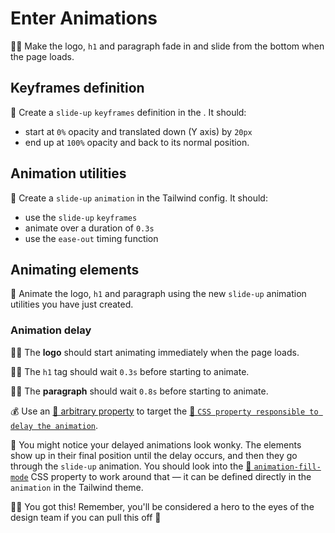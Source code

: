 # Enter Animations

<EpicVideo url="https://www.epicweb.dev/workshops/pixel-perfect-figma-to-tailwind/animation/adding-staggered-slide-up-animations" />

👨‍💼 Make the logo, `h1` and paragraph fade in and slide from the bottom when the page loads.

## Keyframes definition

🐨 Create a `slide-up` `keyframes` definition in the <InlineFile file="tailwind.config.ts" />. It should:

- start at `0%` opacity and translated down (Y axis) by `20px`
- end up at `100%` opacity and back to its normal position.

## Animation utilities

🐨 Create a `slide-up` `animation` in the Tailwind config. It should:

- use the `slide-up` `keyframes`
- animate over a duration of `0.3s`
- use the `ease-out` timing function

## Animating elements

🐨 Animate the logo, `h1` and paragraph using the new `slide-up` animation utilities you have just created.

### Animation delay

👨‍💼 The **logo** should start animating immediately when the page loads.

👨‍💼 The `h1` tag should wait `0.3s` before starting to animate.

👨‍💼 The **paragraph** should wait `0.8s` before starting to animate.

💰 Use an [📜 arbitrary property](https://tailwindcss.com/docs/adding-custom-styles#arbitrary-properties) to target the [📜 `CSS property responsible to delay the animation`](https://developer.mozilla.org/en-US/docs/Web/CSS/animation-delay).

🦉 You might notice your delayed animations look wonky. The elements show up in their final position until the delay occurs, and then they go through the `slide-up` animation. You should look into the [📜 `animation-fill-mode`](https://developer.mozilla.org/en-US/docs/Web/CSS/animation-fill-mode) CSS property to work around that — it can be defined directly in the `animation` in the Tailwind theme.

👨‍💼 You got this! Remember, you'll be considered a hero to the eyes of the design team if you can pull this off 💫
